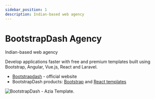 ```yaml
---
sidebar_position: 1
description: Indian-based web agency
---
```


# BootstrapDash Agency

<SubHeading>Indian-based web agency</SubHeading>

Develop applications faster with free and premium templates built using Bootstrap, Angular, Vue.js, React and Laravel.

- [Bootstrapdash](https://bit.ly/2UTgih5) - official website
- BootstrapDash products: [Bootstrap](https://bit.ly/2PSorn6) and [React templates](https://bit.ly/3nW5Cfq)

![BootstrapDash - Azia Template.](../../../static/assets/docs-cover-bootstrapdash-azia.jpg)
